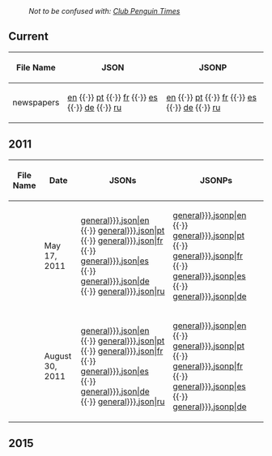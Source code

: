 :''Not to be confused with: [[Club Penguin Times]]''
==Current==
{| class="wikitable sortable plainlinks"
! File Name
! JSON
! JSONP
|-
| newspapers || [http://cdn.clubpenguin.com/play/en/web_service/game_configs/newspapers.json en] {{·}} [http://cdn.clubpenguin.com/play/pt/web_service/game_configs/newspapers.json pt] {{·}} [http://cdn.clubpenguin.com/play/fr/web_service/game_configs/newspapers.json fr] {{·}} [http://cdn.clubpenguin.com/play/es/web_service/game_configs/newspapers.json es] {{·}} [http://cdn.clubpenguin.com/play/de/web_service/game_configs/newspapers.json de] {{·}} [http://cdn.clubpenguin.com/play/ru/web_service/game_configs/newspapers.json ru] || [http://cdn.clubpenguin.com/play/en/web_service/game_configs/newspapers.jsonp en] {{·}} [http://cdn.clubpenguin.com/play/pt/web_service/game_configs/newspapers.jsonp pt] {{·}} [http://cdn.clubpenguin.com/play/fr/web_service/game_configs/newspapers.jsonp fr] {{·}} [http://cdn.clubpenguin.com/play/es/web_service/game_configs/newspapers.jsonp es] {{·}} [http://cdn.clubpenguin.com/play/de/web_service/game_configs/newspapers.jsonp de] {{·}} [http://cdn.clubpenguin.com/play/ru/web_service/game_configs/newspapers.jsonp ru]
|}
==2011==
{| class="wikitable sortable plainlinks"
! File Name
! Date
! JSONs
! JSONPs
|-
|{{{title|general}}} || May 17, 2011 || [[Media:GameConfigsEN2011May17{{{title|general}}}.json|en]] {{·}} [[Media:GameConfigsPT2011May17{{{title|general}}}.json|pt]] {{·}} [[Media:GameConfigsFR2011May17{{{title|general}}}.json|fr]] {{·}} [[Media:GameConfigsES2011May17{{{title|general}}}.json|es]] {{·}} [[Media:GameConfigsDE2011May17{{{title|general}}}.json|de]] {{·}} [[Media:GameConfigsRU2011May17{{{title|general}}}.json|ru]] || [[Media:GameConfigsEN2011May17{{{title|general}}}.jsonp|en]] {{·}} [[Media:GameConfigsPT2011May17{{{title|general}}}.jsonp|pt]] {{·}} [[Media:GameConfigsFR2011May17{{{title|general}}}.jsonp|fr]] {{·}} [[Media:GameConfigsES2011May17{{{title|general}}}.jsonp|es]] {{·}} [[Media:GameConfigsDE2011May17{{{title|general}}}.jsonp|de]]
|-
|{{{title|general}}} || August 30, 2011 || [[Media:GameConfigsEN2011Aug30{{{title|general}}}.json|en]] {{·}} [[Media:GameConfigsPT2011Aug30{{{title|general}}}.json|pt]] {{·}} [[Media:GameConfigsFR2011Aug30{{{title|general}}}.json|fr]] {{·}} [[Media:GameConfigsES2011Aug30{{{title|general}}}.json|es]] {{·}} [[Media:GameConfigsDE2011Aug30{{{title|general}}}.json|de]] {{·}} [[Media:GameConfigsRU2011Aug30{{{title|general}}}.json|ru]] || [[Media:GameConfigsEN2011Aug30{{{title|general}}}.jsonp|en]] {{·}} [[Media:GameConfigsPT2011Aug30{{{title|general}}}.jsonp|pt]] {{·}} [[Media:GameConfigsFR2011Aug30{{{title|general}}}.jsonp|fr]] {{·}} [[Media:GameConfigsES2011Aug30{{{title|general}}}.jsonp|es]] {{·}} [[Media:GameConfigsDE2011Aug30{{{title|general}}}.jsonp|de]]
|}

==2015==
{{2015GameConfigs|title=newspapers}}